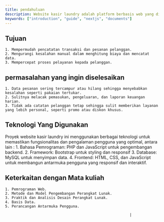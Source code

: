 ```yaml
---
title: pendahuluan
description: Website kasir laundry adalah platform berbasis web yang dirancang untuk membantu bisnis laundry dalam mengelola transaksi dan operasional sehari-hari. Tujuan utamanya adalah meningkatkan efisiensi, akurasi, dan layanan pelanggan melalui sistem yang mudah digunakan dan terintegrasi.
keywords: ["introduction", "guide", "nextjs", "documents"]
---
```



## Tujuan

    1. Mempermudah pencatatan transaksi dan pesanan pelanggan.
    2. Mengurangi kesalahan manual dalam menghitung biaya dan mencatat data.
    3. Mempercepat proses pelayanan kepada pelanggan.

## permasalahan yang ingin diselesaikan

    1. Data pesanan sering tercampur atau hilang sehingga menyebabkan kesalahan seperti pakaian tertukar.
    2. Sulitnya melacak pemasukan, pengeluaran, dan laporan keuangan harian.
    3. Tidak ada catatan pelanggan tetap sehingga sulit memberikan layanan yang lebih personal, seperti promo atau diskon khusus.

## Teknologi Yang Digunakan

Proyek website kasir laundry ini menggunakan berbagai teknologi untuk memastikan fungsionalitas dan pengalaman pengguna yang optimal, antara lain :
    1. Bahasa Pemrograman: PHP dan JavaScript untuk pengembangan backend.
    2. Framework: Bootstrap untuk styling dan responsif
    3. Database: MySQL untuk menyimpan data.
    4. Frontend: HTML, CSS, dan JavaScript untuk membangun antarmuka pengguna yang responsif dan interaktif.


## Keterkaitan dengan Mata kuliah 

    1. Pemrograman Web.                               
    2. Metode dan Model Pengembangan Perangkat Lunak. 
    3. Praktik dan Analisis Desain Perangkat Lunak.   
    4. Basis Data.                                    
    5. Perancangan Antarmuka Pengguna.                

                                                             |

